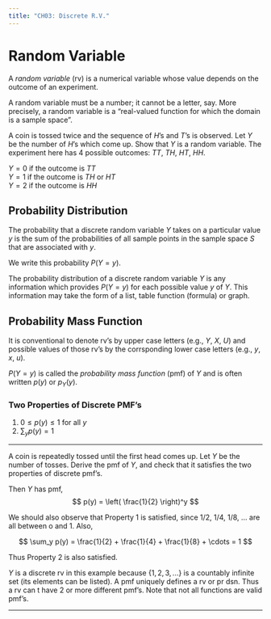 ```yaml
---
title: "CH03: Discrete R.V."
---
```


# Random Variable

::: {#def-random-variable}

A _random variable_ (rv) is a numerical variable whose value depends on the outcome of an experiment.

:::

A random variable must be a number; it cannot be a letter, say. More precisely, a random variable is a "real-valued function for which the domain is a sample space". 

::: {#exm-rv}

A coin is tossed twice and the sequence of $H$'s and $T$'s is observed. Let $Y$ be the number of $H$'s which come up. Show that $Y$ is a random variable. The experiment here has 4 possible outcomes: $TT$, $TH$, $HT$, $HH$.

$Y = 0$ if the outcome is $TT$  
$Y = 1$ if the outcome is $TH$ or $HT$  
$Y = 2$ if the outcome is $HH$

:::

## Probability Distribution

The probability that a discrete random variable $Y$ takes on a particular value $y$ is the sum of the probabilities of all sample points in the sample space $S$ that are associated with $y$.

We write this probability $P(Y = y)$.

The probability distribution of a discrete random variable $Y$ is any information which provides $P(Y = y)$ for each possible value $y$ of $Y$. This information may take the form of a list, table function (formula) or graph.

## Probability Mass Function

It is conventional to denote rv's by upper case letters (e.g., $Y$, $X$, $U$) and possible values of those rv's by the corrsponding lower case letters (e.g., $y$, $x$, $u$).

$P(Y = y)$ is called the _probability mass function_ (pmf) of $Y$ and is often written $p(y)$ or $p_Y(y)$.

### Two Properties of Discrete PMF's

1. $0 \leq p(y) \leq 1$  for all $y$
2. $\sum_y p(y) = 1$

---

::: {#exm-3}

A coin is repeatedly tossed until the first head comes up. Let $Y$ be the number of tosses. Derive the pmf of $Y$, and check that it satisfies the two properties of discrete pmf's.

Then $Y$ has pmf,
$$
p(y) = \left( \frac{1}{2} \right)^y
$$

We should also observe that Property 1 is satisfied, since 1/2, 1/4, 1/8, ... are all between o and 1. Also,

$$
\sum_y p(y) = \frac{1}{2} + \frac{1}{4} + \frac{1}{8} + \cdots = 1
$$

Thus Property 2 is also satisfied.

$Y$ is a discrete rv in this example because $\{1,2,3,\ldots\}$ is a countably infinite set (its elements can be listed). A pmf uniquely defines a rv or pr dsn. Thus a rv can
t have 2 or more different pmf's. Note that not all functions are valid pmf's.

:::

---